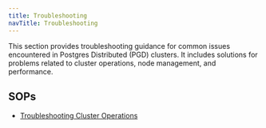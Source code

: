 ```yaml
---
title: Troubleshooting
navTitle: Troubleshooting
---
```


This section provides troubleshooting guidance for common issues encountered in Postgres Distributed (PGD) clusters. It includes solutions for problems related to cluster operations, node management, and performance.

## SOPs

- [Troubleshooting Cluster Operations](/pgd/latest/essential-how-to/sops/troubleshooting/cluster-operations)
